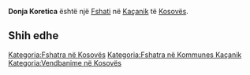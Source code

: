 {{Fshat në Kosovës
 | Emri                = Donja Koretica
 | EmriAlt                = Dona Koretica,Donja Koratica,Donja Koretica,Donja Korotica,Gentiana,Gentiane,Gentianë,Koretice e Eperme,Koreticë e Epërme,Korotica e Ulet,Korotica e Ulët,Korotice e Poshtme,Koroticë e Poshtmë,Korratica e Poshtme,Korrotice e Poshteme,Korroticë e Poshtëme,Krotice e Poshteme,Kroticë e Poshtëme,Доња Коретица
 | Emri (Rasa dhanore) = 
 | Figura              = 
 | Shteti              = Kosovës
 | Komuna              = Kaçanik
 | Kodi postar         = 
 | Sipërfaqja          = 

 | Popullsia           = 

 | Regj. i popullsisë  = 
 | Dend. e popullsisë  = 
 | Faqja zyrtare       = 
 <!--- Koordinatat ----> 
 | Gjerësia            = 42.60417
 | Gjatësia            = 20.9
 | Lartësia            = 
}}
'''Donja Koretica''' është një [[Fshati]] në [[Kaçanik]] të [[Kosovës]].

<!-- == Gjeografia == -->
<!-- == Historia == -->
<!-- == Demografia == -->
== Shih edhe ==
{{Komuna Kaçanik}}
{{Kosovo-Administrata-Cung}}

[[Kategoria:Fshatra në Kosovës]]
[[Kategoria:Fshatra në Kommunes Kaçanik]]
[[Kategoria:Vendbanime në Kosovës]]